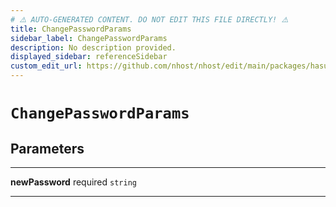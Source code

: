```yaml
---
# ⚠️ AUTO-GENERATED CONTENT. DO NOT EDIT THIS FILE DIRECTLY! ⚠️
title: ChangePasswordParams
sidebar_label: ChangePasswordParams
description: No description provided.
displayed_sidebar: referenceSidebar
custom_edit_url: https://github.com/nhost/nhost/edit/main/packages/hasura-auth-js/src/utils/types.ts#L90
---
```


# `ChangePasswordParams`

## Parameters

---

**<span className="parameter-name">newPassword</span>** <span className="optional-status">required</span> `string`

---
